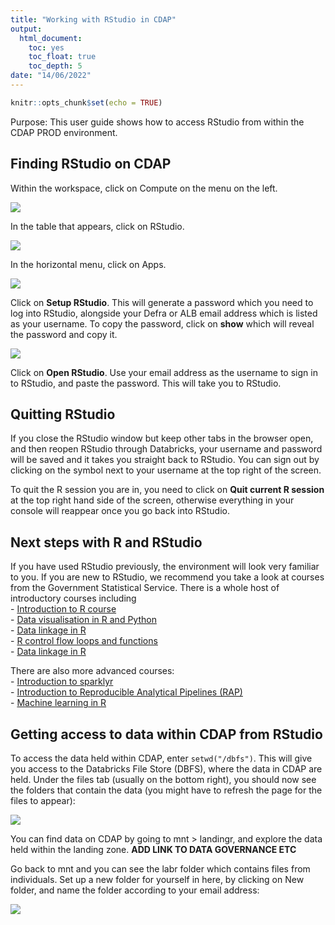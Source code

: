 ```yaml
---
title: "Working with RStudio in CDAP"
output:
  html_document:
    toc: yes
    toc_float: true
    toc_depth: 5
date: "14/06/2022"
---
```


```r
knitr::opts_chunk$set(echo = TRUE)
```

Purpose: This user guide shows how to access RStudio from within the CDAP PROD environment.  


## Finding RStudio on CDAP 

Within the workspace, click on Compute on the menu on the left.  


![](C:/Users/m1007135/OneDrive - Defra/CDAP training/CDAP_training/RStudio_in_CDAP/images/image1.jpg)  



In the table that appears, click on RStudio.  


![](C:/Users/m1007135/OneDrive - Defra/CDAP training/CDAP_training/RStudio_in_CDAP/images/image2.jpg)
  
  
  
In the horizontal menu, click on Apps.   


![](C:/Users/m1007135/OneDrive - Defra/CDAP training/CDAP_training/RStudio_in_CDAP/images/image3.jpg)
  


Click on **Setup RStudio**. This will generate a password which you need to log into RStudio, alongside your Defra or ALB email address which is listed as your username. To copy the password, click on **show** which will reveal the password and copy it.  



![](C:/Users/m1007135/OneDrive - Defra/CDAP training/CDAP_training/RStudio_in_CDAP/images/image4.jpg)
  
  
  
Click on **Open RStudio**. Use your email address as the username to sign in to RStudio, and paste the password. This will take you to RStudio.  

## Quitting RStudio  


If you close the RStudio window but keep other tabs in the browser open, and then reopen RStudio through Databricks, your username and password will be saved and it takes you straight back to RStudio. You can sign out by clicking on the symbol next to your username at the top right of the screen.  


To quit the R session you are in, you need to click on **Quit current R session** at the top right hand side of the screen, otherwise everything in your console will reappear once you go back into RStudio.  


## Next steps with R and RStudio  


If you have used RStudio previously, the environment will look very familiar to you. If you are new to RStudio, we recommend you take a look at courses from the Government Statistical Service. There is a whole host of introductory courses including  
- [Introduction to R course](https://gss.civilservice.gov.uk/training/introduction-to-r/)    
- [Data visualisation in R and Python](https://analysisfunction.civilservice.gov.uk/training/data-visualisation-in-r-and-python/)  
- [Data linkage in R](https://analysisfunction.civilservice.gov.uk/training/data-linkage-in-r/)  
- [R control flow loops and functions](https://analysisfunction.civilservice.gov.uk/training/r-control-flow-loops-and-functions/)  
- [Data linkage in R](https://analysisfunction.civilservice.gov.uk/training/introduction-to-sparklyr/)   



There are also more advanced courses:  
- [Introduction to sparklyr](https://analysisfunction.civilservice.gov.uk/training/introduction-to-sparklyr/)  
- [Introduction to Reproducible Analytical Pipelines (RAP)](https://analysisfunction.civilservice.gov.uk/training/introduction-to-reproducible-analytical-pipelines-rap/)  
- [Machine learning in R](https://analysisfunction.civilservice.gov.uk/training/machine-learning-in-r/)   


## Getting access to data within CDAP from RStudio  


To access the data held within CDAP, enter ```setwd("/dbfs")```. This will give you access to the Databricks File Store (DBFS), where the data in CDAP are held. Under the files tab (usually on the bottom right), you should now see the folders that contain the data (you might have to refresh the page for the files to appear):  


![](C:/Users/m1007135/OneDrive - Defra/CDAP training/CDAP_training/RStudio_in_CDAP/images/image5.jpg)
  
  
  
You can find data on CDAP by going to mnt > landingr, and explore the data held within the landing zone. **ADD LINK TO DATA GOVERNANCE ETC **  


Go back to mnt and you can see the labr folder which contains files from individuals. Set up a new folder for yourself in here, by clicking on New folder, and name the folder according to your email address:   


![](C:/Users/m1007135/OneDrive - Defra/CDAP training/CDAP_training/RStudio_in_CDAP/images/image6.jpg)

 